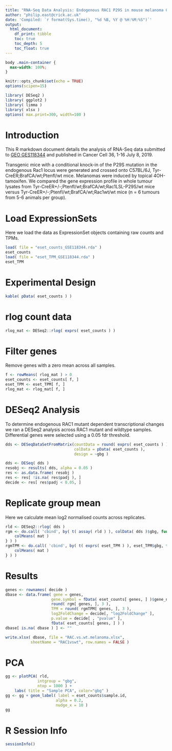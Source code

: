 ```yaml
---
title: "RNA-Seq Data Analysis: Endogenous RAC1 P29S in mouse melanoma GSE118344"
author: "philip.east@crick.ac.uk"
date: 'Compiled: `r format(Sys.time(), "%d %B, %Y @ %H:%M:%S")`'
output:
  html_document:
    df_print: tibble
    toc: true
    toc_depth: 5
    toc_float: true
---
```


```css
body .main-container {
  max-width: 100%;
}
```

```r
knitr::opts_chunk$set(echo = TRUE)
options(scipen=15)
```

```r
library( DESeq2 )
library( ggplot2 )
library( limma )
library( xlsx )
options( max.print=300, width=100 )
```

# Introduction

This R markdown document details the analysis of RNA-Seq data
submitted to [GEO
GES118344](https://www.ncbi.nlm.nih.gov/geo/query/acc.cgi?acc=GSE118344) 
and published in Cancer Cell 36, 1-16 July 8, 2019.

Transgenic mice with a conditional knock-in of the P29S mutation in
the endogenous Rac1 locus were generated and crossed onto C57BL/6J,
Tyr-CreER;BrafCA/wt;Ptenfl/wt mice. Melanomas were induced by topical
4OH-tamoxifen. We compared the gene expression profile in whole tumour
lysates from Tyr-CreER+/-;Ptenfl/wt;BrafCA/wt;Rac1LSL-P29S/wt mice
versus Tyr-CreER+/-;Ptenfl/wt;BrafCA/wt;Rac1wt/wt mice (n = 6 tumours
from 5-6 animals per group).

# Load ExpressionSets

Here we load the data as ExpressionSet objects containing raw
counts and TPMs.

```r
load( file = "eset_counts_GSE118344.rda" )
eset_counts
load( file = "eset_TPM_GSE118344.rda" )
eset_TPM
```

# Experimental Design

```r
kable( pData( eset_counts ) )
```

# rlog count data

```r
rlog_mat <- DESeq2::rlog( exprs( eset_counts ) )
```

# Filter genes

Remove genes with a zero mean across all samples.

```r
f <- rowMeans( rlog_mat ) > 0
eset_counts <- eset_counts[ f, ]
eset_TPM <- eset_TPM[ f, ]
rlog_mat <- rlog_mat[ f, ]
```

# DESeq2 Analysis

To determine endogenous RAC1 mutant dependent transcriptional changes
we ran a DESeq2 analysis across RAC1 mutant and wildtype
samples. Differential genes were selected using a 0.05 fdr threshold.

```r
dds <- DESeqDataSetFromMatrix(countData = round( exprs( eset_counts ) ),
                              colData = pData( eset_counts ),
                              design = ~gbg )

dds <- DESeq( dds )
resobj <- results( dds, alpha = 0.05 )
res <- as.data.frame( resobj )
res <- res[ !is.na( res$padj ), ]
decide <- res[ res$padj < 0.05, ]
```

# Replicate group mean

Here we calculate mean log2 normalised counts across replicates.

```r
rld <- DESeq2::rlog( dds )
rgm <- do.call( 'cbind', by( t( assay( rld ) ), colData( dds )$gbg, function( mat ) {
    colMeans( mat )
} ) )
rgmTPM <- do.call( 'cbind', by( t( exprs( eset_TPM ) ), eset_TPM$gbg, function( mat ) {
    colMeans( mat )
} ) )
```

# Results

```r
genes <- rownames( decide )
dbase <- data.frame( gene = genes,
                    gene.symbol = fData( eset_counts[ genes, ] )$gene_name,
                    round( rgm[ genes, ], 3 ),
                    TPM = round( rgmTPM[ genes, ], 3 ),
                    log2FoldChange = decide[, "log2FoldChange" ],
                    p.value = decide[ , "pvalue" ],
                    fData( eset_counts[ genes, ] ) )
dbase[ is.na( dbase ) ] <- ""

write.xlsx( dbase, file = "RAC.vs.wt.melanoma.xlsx",
           sheetName = "RAC1vswt", row.names = FALSE )
```

# PCA

```r
gg <- plotPCA( rld,
              intgroup = "gbg",
              ntop = 1000 ) +
    labs( title = "Sample PCA", color="gbg" )
gg <- gg + geom_label( label = eset_counts$sample.id,
                      alpha = 0.2,
                      nudge_x = 10 )
gg
```

# R Session Info

```r
sessionInfo()
```






